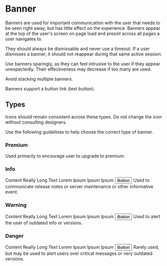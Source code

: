 
<Meta title="Common/Banner" />

# Banner

Banners are used for important communication with the user that needs to be seen right away, but has little effect on the experience. Banners appear at the top of the user's screen on page load and presist across all pages a user navigates to.

They should always be dismissable and never use a timeout. If a user dismisses a banner, it should not reappear during that same active session.

Use banners sparingly, as they can feel intrusive to the user if they appear unexpectedly. Their effectiveness may decrease if too many are used.

Avoid stacking multiple banners.

Banners support a button link (text button).

## Types

Icons should remain consistent across these types. Do not change the icon without consulting designers.

Use the following guidelines to help choose the correct type of banner.

### Premium

<Story id="component-library-banner--premium" />

Used primarily to encourage user to upgrade to premium.

### Info

<bit-banner bannerType="info">
  Content Really Long Text Lorem Ipsum Ipsum Ipsum
  <button>Button</button>
</bit-banner>
Used to communicate release notes or server maintenance or other informative event.

### Warning

<bit-banner bannerType="warning">
  Content Really Long Text Lorem Ipsum Ipsum Ipsum
  <button>Button</button>
</bit-banner>
Used to alert the user of outdated info or versions.

### Danger

<bit-banner bannerType="danger">
  Content Really Long Text Lorem Ipsum Ipsum Ipsum
  <button>Button</button>
</bit-banner>
Rarely used, but may be used to alert users over critical messages or very outdated versions.
